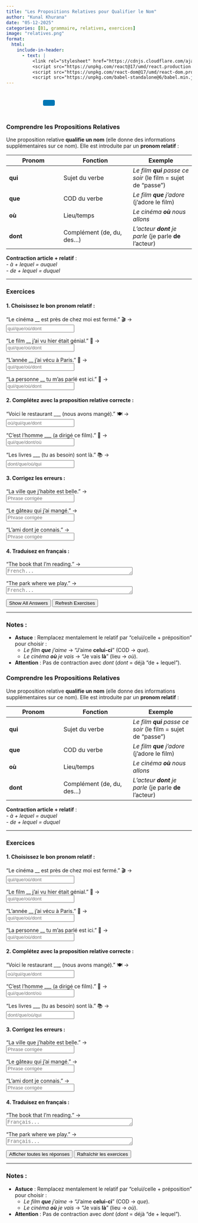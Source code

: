 ```yaml
---
title: "Les Propositions Relatives pour Qualifier le Nom"  
author: "Kunal Khurana"  
date: "05-12-2025"  
categories: [B1, grammaire, relatives, exercices]  
image: "relatives.png"  
format:
  html:
    include-in-header:
      - text: |
          <link rel="stylesheet" href="https://cdnjs.cloudflare.com/ajax/libs/font-awesome/6.0.0/css/all.min.css">
          <script src="https://unpkg.com/react@17/umd/react.production.min.js"></script>
          <script src="https://unpkg.com/react-dom@17/umd/react-dom.production.min.js"></script>
          <script src="https://unpkg.com/babel-standalone@6/babel.min.js"></script>
---
```


::: {style="text-align: left; padding: 10px;"}
<a href="mailto:frenchwithkunal@gmail.com" target="_blank" style="margin: 0 10px; color: #000;"><i class="fas fa-envelope fa-lg"></i></a> <a href="https://www.instagram.com/frenchwithkunal" target="_blank" style="margin: 0 10px; color: #E1306C;"><i class="fab fa-instagram fa-lg"></i></a> <a href="https://frenchwithkunal.ca" target="_blank" style="margin: 0 10px; color: #0077b5;"><i class="fas fa-globe fa-lg"></i></a> <a href="https://whatsapp.com/channel/0029Vb57n2e7dmegpjYpyi3V" target="_blank" style="margin: 0 10px; color: #25D366;"><i class="fab fa-whatsapp fa-lg"></i></a> <button onclick="copyLink()" style="background-color: #0077b5; color: white; padding: 8px 16px; border: none; border-radius: 4px; cursor: pointer; margin-left: 10px;"> <i class="fas fa-copy"></i> </button> [Link copied!]{#copy-message style="margin-left: 10px; color: green; display: none;"}
:::

::: {#react-root}
:::

```{=html}
<script type="text/babel">
 const ProfilePage = () => {
  const { useState, useEffect } = React;
  const [redirectCounter, setRedirectCounter] = useState(4);
  const [isRedirecting, setIsRedirecting] = useState(false);

  const isFrench = document.documentElement.lang === "fr";

  const translations = {
    noAccess: isFrench 
      ? "Vous n'avez pas accès à cette page. Si vous pensez que vous avez accès, veuillez <a href='https://frenchwithkunal.ca/login.html'>vous connecter</a>."
      : "You don't have access to this page. If you think you have, kindly <a href='https://frenchwithkunal.ca/login.html'>login</a>.",
    subscribe: isFrench
      ? "Veuillez vous abonner pour obtenir l'accès."
      : "Please subscribe to gain access.",
    redirecting: isFrench
      ? `Redirection vers la page d'abonnement dans ${redirectCounter} secondes...`
      : `Redirecting to subscription page in ${redirectCounter} seconds...`
  };

  const refreshToken = async () => {
    const storedRefreshToken = localStorage.getItem("refreshToken");

    if (!storedRefreshToken) {
      window.location.href = "/login.html";
      return null;
    }

    try {
      const response = await fetch("https://frenchwithkunal-cdf6ea3f88ce.herokuapp.com/api/v1/auth/refresh-token", {
        method: "POST",
        headers: {
          "Content-Type": "application/json",
        },
        body: JSON.stringify({ refreshToken: storedRefreshToken }),
      });

      if (!response.ok) {
        localStorage.removeItem("accessToken");
        localStorage.removeItem("refreshToken");
        window.location.href = "/login.html";
        return null;
      }

      const data = await response.json();
      localStorage.setItem("accessToken", data.accessToken);
      return data.accessToken;
    } catch (error) {
      localStorage.removeItem("accessToken");
      localStorage.removeItem("refreshToken");
      window.location.href = "/login.html";
      return null;
    }
  };

  const fetchWithAuth = async (url, options = {}) => {
    let accessToken = localStorage.getItem("accessToken");

    options.headers = {
      ...options.headers,
      Authorization: `Bearer ${accessToken}`,
      "Content-Type": "application/json",
    };

    let response = await fetch(url, options);

    if (response.status === 401) {
      console.log("Access token expired, attempting to refresh...");

      // Refresh token
      accessToken = await refreshToken();

      if (!accessToken) return null;

      options.headers.Authorization = `Bearer ${accessToken}`;
      response = await fetch(url, options);
    }

    return response.json();
  };

  const showNoAccessMessage = () => {
    setIsRedirecting(true);
    
    const noAccessMessage = `
      <div style="text-align: center; padding: 20px;">
        <h2>${translations.noAccess}</h2>
        <p>${translations.subscribe}</p>
        <p>${translations.redirecting}</p>
      </div>
    `;
    document.body.innerHTML = noAccessMessage;
    
    // Start countdown and redirect
    const redirectInterval = setInterval(() => {
      setRedirectCounter((prev) => {
        const newCounter = prev - 1;
        if (newCounter <= 0) {
          clearInterval(redirectInterval);
          window.location.href = "https://learn.frenchwithkunal.ca/subscription";
        }
        
        // Update the countdown text
        const countdownElement = document.querySelector('p:last-child');
        if (countdownElement) {
          countdownElement.textContent = isFrench
            ? `Redirection vers la page d'abonnement dans ${newCounter} secondes...`
            : `Redirecting to subscription page in ${newCounter} seconds...`;
        }
        
        return newCounter;
      });
    }, 1000);
  };

  useEffect(() => {
    const storedToken = localStorage.getItem('accessToken');

    if(!storedToken) {
      showNoAccessMessage();
    } else {
      const fetchData = async() => {
        const data = await fetchWithAuth("https://frenchwithkunal-cdf6ea3f88ce.herokuapp.com/api/v1/auth/me", {
          method: "POST",
        });

        if (data && data.data && data.data.hasAccess) {
          console.log(data);
        } else {
          showNoAccessMessage();
        }
      };
      fetchData();
    }
  }, []);

  return (
    <div></div>
  );
};

ReactDOM.render(
  <ProfilePage />,
  document.getElementById('react-root')
);
 </script>
```

::: {.content-visible when-profile="english"}  

### Comprendre les Propositions Relatives  
Une proposition relative **qualifie un nom** (elle donne des informations supplémentaires sur ce nom). Elle est introduite par un **pronom relatif** :  

| Pronom | Fonction | Exemple |  
|--------|----------|---------|  
| **qui** | Sujet du verbe | *Le film **qui** passe ce soir* (le film = sujet de "passe") |  
| **que** | COD du verbe | *Le film **que** j'adore* (j'adore le film) |  
| **où** | Lieu/temps | *Le cinéma **où** nous allons* |  
| **dont** | Complément (de, du, des...) | *L'acteur **dont** je parle* (je parle **de** l'acteur) |  

**Contraction article + relatif** :  
- *à + lequel = auquel*  
- *de + lequel = duquel*  

---

### Exercices  

#### 1. Choisissez le bon pronom relatif :  
"Le cinéma __ est près de chez moi est fermé." 🎬 →  
<input type="text" placeholder="qui/que/où/dont" oninput="checkAnswer(this, 'qui')"><span style="margin-left:10px;"></span>  

"Le film __ j’ai vu hier était génial." 🍿 →  
<input type="text" placeholder="qui/que/où/dont" oninput="checkAnswer(this, 'que')"><span style="margin-left:10px;"></span>  

"L’année __ j’ai vécu à Paris." 🗼 →  
<input type="text" placeholder="qui/que/où/dont" oninput="checkAnswer(this, 'où')"><span style="margin-left:10px;"></span>  

"La personne __ tu m’as parlé est ici." 👋 →  
<input type="text" placeholder="qui/que/où/dont" oninput="checkAnswer(this, 'dont')"><span style="margin-left:10px;"></span>  

#### 2. Complétez avec la proposition relative correcte :  
"Voici le restaurant ___ (nous avons mangé)." 🍽️ →  
<input type="text" placeholder="où/qui/que/dont" oninput="checkAnswer(this, 'où')"><span style="margin-left:10px;"></span>  

"C’est l’homme ___ (a dirigé ce film)." 🎥 →  
<input type="text" placeholder="qui/que/dont/où" oninput="checkAnswer(this, 'qui')"><span style="margin-left:10px;"></span>  

"Les livres ___ (tu as besoin) sont là." 📚 →  
<input type="text" placeholder="dont/que/où/qui" oninput="checkAnswer(this, 'dont')"><span style="margin-left:10px;"></span>  

#### 3. Corrigez les erreurs :  
"La ville que j’habite est belle." →  
<input type="text" placeholder="Phrase corrigée" oninput="checkAnswer(this, 'La ville où j’habite est belle.')"><span style="margin-left:10px;"></span>  

"Le gâteau qui j’ai mangé." →  
<input type="text" placeholder="Phrase corrigée" oninput="checkAnswer(this, 'Le gâteau que j’ai mangé.')"><span style="margin-left:10px;"></span>  

"L’ami dont je connais." →  
<input type="text" placeholder="Phrase corrigée" oninput="checkAnswer(this, 'L’ami que je connais.')"><span style="margin-left:10px;"></span>  

#### 4. Traduisez en français :  
"The book that I’m reading." →  
<textarea placeholder="French..." rows="1" cols="40" oninput="checkTranslation(this, 'Le livre que je lis.')"></textarea><span style="margin-left:10px;"></span>  

"The park where we play." →  
<textarea placeholder="French..." rows="1" cols="40" oninput="checkTranslation(this, 'Le parc où nous jouons.')"></textarea><span style="margin-left:10px;"></span>  

<button onclick="showAnswers()">Show All Answers</button>  
<button onclick="refreshPage()">Refresh Exercises</button>  

<script>
function checkAnswer(input, correctAnswer) {
    const span = input.nextElementSibling;
    if (input.value.trim().toLowerCase() === correctAnswer.toLowerCase()) {
        span.textContent = "✓ Correct";
        span.style.color = "green";
    } else {
        span.textContent = "";
    }
}

function checkTranslation(textarea, correctTranslation) {
    const span = textarea.nextElementSibling;
    if (textarea.value.trim().toLowerCase() === correctTranslation.toLowerCase()) {
        span.textContent = "✓ Correct";
        span.style.color = "green";
    } else {
        span.textContent = "";
    }
}

function showAnswers() {
    document.querySelectorAll('input[type="text"], textarea').forEach(input => {
        const span = input.nextElementSibling;
        const correctAnswer = input.getAttribute('oninput')?.match(/'([^']+)'/)?.[1];
        if (correctAnswer) {
            span.textContent = `Answer: ${correctAnswer}`;
            span.style.color = "blue";
        }
    });
}

function refreshPage() {
    location.reload();
}
</script>

---

### Notes :  
- **Astuce** : Remplacez mentalement le relatif par "celui/celle + préposition" pour choisir :  
  - *Le film **que** j’aime* → "J’aime **celui-ci**" (COD → *que*).  
  - *Le cinéma **où** je vais* → "Je vais **là**" (lieu → *où*).  
- **Attention** : Pas de contraction avec *dont* (*dont* = déjà "de + lequel").  

:::  

::: {.content-visible when-profile="french"}

### Comprendre les Propositions Relatives  
Une proposition relative **qualifie un nom** (elle donne des informations supplémentaires sur ce nom). Elle est introduite par un **pronom relatif** :  

| Pronom | Fonction | Exemple |  
|--------|----------|---------|  
| **qui** | Sujet du verbe | *Le film **qui** passe ce soir* (le film = sujet de "passe") |  
| **que** | COD du verbe | *Le film **que** j'adore* (j'adore le film) |  
| **où** | Lieu/temps | *Le cinéma **où** nous allons* |  
| **dont** | Complément (de, du, des...) | *L'acteur **dont** je parle* (je parle **de** l'acteur) |  

**Contraction article + relatif** :  
- *à + lequel = auquel*  
- *de + lequel = duquel*  

---

### Exercices  

#### 1. Choisissez le bon pronom relatif :  
"Le cinéma __ est près de chez moi est fermé." 🎬 →  
<input type="text" placeholder="qui/que/où/dont" oninput="verifierReponse(this, 'qui')"><span style="margin-left:10px;"></span>  

"Le film __ j’ai vu hier était génial." 🍿 →  
<input type="text" placeholder="qui/que/où/dont" oninput="verifierReponse(this, 'que')"><span style="margin-left:10px;"></span>  

"L’année __ j’ai vécu à Paris." 🗼 →  
<input type="text" placeholder="qui/que/où/dont" oninput="verifierReponse(this, 'où')"><span style="margin-left:10px;"></span>  

"La personne __ tu m’as parlé est ici." 👋 →  
<input type="text" placeholder="qui/que/où/dont" oninput="verifierReponse(this, 'dont')"><span style="margin-left:10px;"></span>  

#### 2. Complétez avec la proposition relative correcte :  
"Voici le restaurant ___ (nous avons mangé)." 🍽️ →  
<input type="text" placeholder="où/qui/que/dont" oninput="verifierReponse(this, 'où')"><span style="margin-left:10px;"></span>  

"C’est l’homme ___ (a dirigé ce film)." 🎥 →  
<input type="text" placeholder="qui/que/dont/où" oninput="verifierReponse(this, 'qui')"><span style="margin-left:10px;"></span>  

"Les livres ___ (tu as besoin) sont là." 📚 →  
<input type="text" placeholder="dont/que/où/qui" oninput="verifierReponse(this, 'dont')"><span style="margin-left:10px;"></span>  

#### 3. Corrigez les erreurs :  
"La ville que j’habite est belle." →  
<input type="text" placeholder="Phrase corrigée" oninput="verifierReponse(this, 'La ville où j’habite est belle.')"><span style="margin-left:10px;"></span>  

"Le gâteau qui j’ai mangé." →  
<input type="text" placeholder="Phrase corrigée" oninput="verifierReponse(this, 'Le gâteau que j’ai mangé.')"><span style="margin-left:10px;"></span>  

"L’ami dont je connais." →  
<input type="text" placeholder="Phrase corrigée" oninput="verifierReponse(this, 'L’ami que je connais.')"><span style="margin-left:10px;"></span>  

#### 4. Traduisez en français :  
"The book that I’m reading." →  
<textarea placeholder="Français..." rows="1" cols="40" oninput="verifierTraduction(this, 'Le livre que je lis.')"></textarea><span style="margin-left:10px;"></span>  

"The park where we play." →  
<textarea placeholder="Français..." rows="1" cols="40" oninput="verifierTraduction(this, 'Le parc où nous jouons.')"></textarea><span style="margin-left:10px;"></span>  

<button onclick="afficherReponses()">Afficher toutes les réponses</button>  
<button onclick="rafraichirPage()">Rafraîchir les exercices</button>  

<script>
function verifierReponse(input, bonneReponse) {
    const span = input.nextElementSibling;
    if (input.value.trim().toLowerCase() === bonneReponse.toLowerCase()) {
        span.textContent = "✓ Correct";
        span.style.color = "green";
    } else {
        span.textContent = "";
    }
}

function verifierTraduction(textarea, bonneTraduction) {
    const span = textarea.nextElementSibling;
    if (textarea.value.trim().toLowerCase() === bonneTraduction.toLowerCase()) {
        span.textContent = "✓ Correct";
        span.style.color = "green";
    } else {
        span.textContent = "";
    }
}

function afficherReponses() {
    document.querySelectorAll('input[type="text"], textarea').forEach(input => {
        const span = input.nextElementSibling;
        const bonneReponse = input.getAttribute('oninput')?.match(/'([^']+)'/)?.[1];
        if (bonneReponse) {
            span.textContent = `Réponse : ${bonneReponse}`;
            span.style.color = "blue";
        }
    });
}

function rafraichirPage() {
    location.reload();
}
</script>

---

### Notes :  
- **Astuce** : Remplacez mentalement le relatif par "celui/celle + préposition" pour choisir :  
  - *Le film **que** j’aime* → "J’aime **celui-ci**" (COD → *que*).  
  - *Le cinéma **où** je vais* → "Je vais **là**" (lieu → *où*).  
- **Attention** : Pas de contraction avec *dont* (*dont* = déjà "de + lequel").  

:::